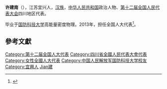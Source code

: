 '''许建南'''（{{bd|1957年||}}），江苏宜兴人，[[汉族|汉族]]，[[中华人民共和国|中华人民共和国]]政治人物、[[第十二届全国人民代表大会|第十二届全国人民代表大会]]四川地区代表。

毕业于[[国防科技大学|国防科技大学]]高能量密度物理。2013年，担任全国人大代表<ref>{{cite news|title=全国人大代表信息-许建南|url= http://210.82.31.1:8084/delegate/viewDelegate.action?dbid=122138|accessdate=2013-04-05|newspaper=全国人大网}}{{Dead link|date=2020年1月 |bot=InternetArchiveBot |fix-attempted=yes }}</ref>。

==參考文獻==
{{reflist}}
{{中国政治人物小作品}}
{{DEFAULTSORT:Xu許}}
[[Category:第十二届全国人大代表|Category:第十二届全国人大代表]]
[[Category:四川省全國人民代表大會代表|Category:四川省全國人民代表大會代表]]
[[Category:女性全國人大代表|Category:女性全國人大代表]]
[[Category:中国人民解放军国防科技大学校友|Category:中国人民解放军国防科技大学校友]]
[[Category:宜興人|Category:宜興人]]
[[Category:許姓|Jian建]]